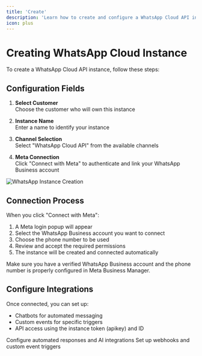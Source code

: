 ```yaml
---
title: 'Create'
description: 'Learn how to create and configure a WhatsApp Cloud API instance'
icon: plus
---
```


# Creating WhatsApp Cloud Instance

To create a WhatsApp Cloud API instance, follow these steps:

## Configuration Fields

1. **Select Customer**  
   Choose the customer who will own this instance

2. **Instance Name**  
   Enter a name to identify your instance

3. **Channel Selection**  
   Select "WhatsApp Cloud API" from the available channels

4. **Meta Connection**  
   Click "Connect with Meta" to authenticate and link your WhatsApp Business account

<img src="/images/instance/create4.png" alt="WhatsApp Instance Creation" />

## Connection Process

When you click "Connect with Meta":
1. A Meta login popup will appear
2. Select the WhatsApp Business account you want to connect
3. Choose the phone number to be used
4. Review and accept the required permissions
5. The instance will be created and connected automatically

<Note>
  Make sure you have a verified WhatsApp Business account and the phone number is properly configured in Meta Business Manager.
</Note>

## Configure Integrations

Once connected, you can set up:
- Chatbots for automated messaging
- Custom events for specific triggers
- API access using the instance token (apikey) and ID

<CardGroup>
  <Card title="Chatbots" icon="robot" href="/instances/chatbots/chatwoot">
    Configure automated responses and AI integrations
  </Card>
  <Card title="Events" icon="bell" href="/instances/events/events-system">
    Set up webhooks and custom event triggers
  </Card>
</CardGroup>
